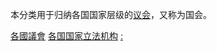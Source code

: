{{Categories by country|nocat}}
本分类用于归纳各国国家层级的[[议会|议会]]，又称为国会。

[[Category:各國議會|]]
[[Category:各国国家立法机构|]]
[[Category:各国中央政府|:]]